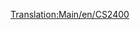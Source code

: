 [[Translation:Main/en/CS2400]]{{en/-}}{{Template:Treni/It
|Image=[[File:en/Cs2400.png]]
|Name=CS2400
|Cost=€ 37.500
|Speed=112 km/h (70 mph)
|Weight=120 t
|Power=2.433 hp (1,790 kW)
|Annual=€ 3.198
|Designed=1965
|Lifespan=20 
|Capacity=N/A
|Description=Questa locomotiva è più veloce, più economica e più potente della [[Main/it/MJS 1000|MJS 1000]]. È adatta per il trasporto passeggeri o treni merci leggeri.
|Real-life=Nessun particolare prototipo ma la CS2400 è basata su una delle [http://en.wikipedia.org/wiki/Hood_unit "Hood"] diesel. 
}}